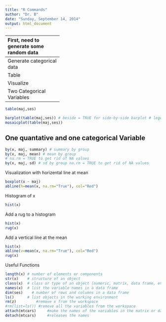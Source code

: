 ```yaml
---
title: "R Commands"
author: "Dr. B"
date: "Sunday, September 14, 2014"
output: html_document
---
```


----------
First, need to generate some random data
```r
# Generate some random data
x = rnorm(263,25,5)
y = rnorm(263,20,7)
```

Load needed librarys
```r
if (!require("e1071")) {
  install.packages("e1071")
}
```

Stats One numberical value
```r
summary(x) # most summary statitstics at once
mean(x) # na.rm = TRUE to get rid of NA values
median(x) # na.rm = TRUEto get rid of NA values
sd(x)# na.rm = TRUE to get rid of NA values'
range(x)
quantile(x)
quantile(x, c(.32, .57, .98)) #quantile(duration, c(.32, .57, .98)) 
IQR(x)   # apply the IQR function
skewness(x)
kurtosis(x)  
mad(x)    #(median absolute deviation)
max(x)
min(x)
sum(x)
var(x)     #produces the variance covariance matrix
```

Stats Two numberical value
```r
cor(x,y,use="pair") #correlation matrix for pairwise complete data, use="complete" for complete cases
cor.test(x,y)
```

Graphs, one numerical value
```r
stem(x)
hist(x)
boxplot(x) # horizontal = TRUE for horizontal plot
qqnorm(x)
qqline(x) # for normal probability plot and straight line
```

Sample 
```r
# sample from x size number of elements without replacement (default)
# to sample with replacement replace = TRUE
sample(x, 30, replace = FALSE)
```

One Categorical Variable
------------------------
Generate categorical data
```r
maj <-c(rep("science",81),rep("social science",129),rep("arts",53))
ses <-c(rep("low",48),rep("lower middle",58),rep("upper middle",80),rep("upper",77))
```

Table
```r
table(maj)
table(ses)
```

Visualize 
```r
barplot(table(ses))
```

Two Categorical Variables
--------------------------
```r
table(maj,ses)
```

```r
barplot(table(maj,ses)) # beside = TRUE for side-by-side barplot # legend = TRUE to include a color legend 
mosaicplot(table(maj,ses))
```

One quantative and one categorical Variable
-------------------------------------------
```r
by(x, maj, summary) # summary by group
by(x, maj, mean) # mean by group
# na.rm = TRUE to get rid of NA values
by(x, maj, sd) # sd by group na.rm = TRUE to get rid of NA values
```

Visualization with horizental line at mean
```r
boxplot(x ~ maj)
abline(h=mean(x, na.rm="True"), col="Red")
```

Histogram of x
```r
hist(x)
```

Add a rug to a histogram
```r
hist(x)
rug(x)
```

Add a vertical line at the mean
```r
hist(x)
abline(v=mean(x, na.rm="True"), col="Red")
rug(x)
```

Useful Functions
```r
length(x) # number of elements or components
str(x)    # structure of an object 
class(x)  # class or type of an object (numeric, matrix, data frame, etc)
names(x)  # list the variable names in a data frame
dim(ses)    # number of rows and columns in a data frame
ls()      # list objects in the working environment
rm(z)         #remove x from the workspace
#rm(list=ls()) #remove all the variables from the workspace
attach(mtcars)     #make the names of the variables in the matrix or data frame available in the workspace
detach(mtcars)     #releases the names
```
